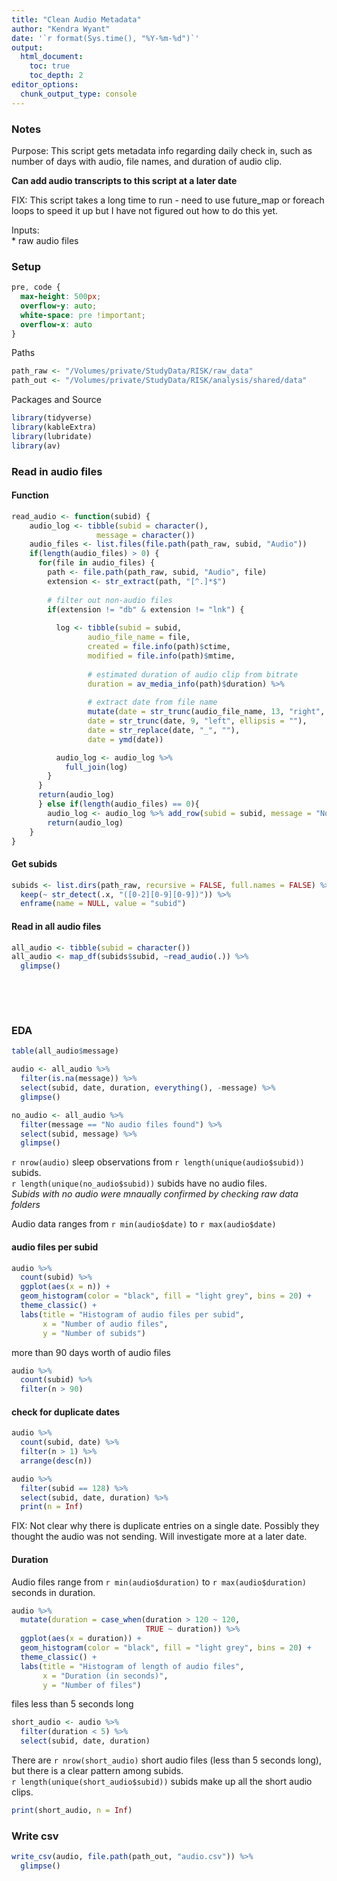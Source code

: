 ```yaml
---
title: "Clean Audio Metadata"
author: "Kendra Wyant"
date: '`r format(Sys.time(), "%Y-%m-%d")`'
output: 
  html_document:
    toc: true 
    toc_depth: 2
editor_options: 
  chunk_output_type: console
---
```


### Notes
Purpose: This script gets metadata info regarding daily check in, such as number of days with audio, file names, and duration of audio clip.   

**Can add audio transcripts to this script at a later date**   

FIX: This script takes a long time to run - need to use future_map or foreach loops to speed it up but I have not figured out how to do this yet.  

Inputs:  
* raw audio files


### Setup
```css
pre, code {
  max-height: 500px;
  overflow-y: auto;
  white-space: pre !important; 
  overflow-x: auto
}
```

Paths 
```r
path_raw <- "/Volumes/private/StudyData/RISK/raw_data"
path_out <- "/Volumes/private/StudyData/RISK/analysis/shared/data"
```

Packages and Source
```r
library(tidyverse)
library(kableExtra)
library(lubridate)
library(av)
```


### Read in audio files

#### Function

```r
read_audio <- function(subid) {
    audio_log <- tibble(subid = character(),
                   message = character())
    audio_files <- list.files(file.path(path_raw, subid, "Audio"))
    if(length(audio_files) > 0) {
      for(file in audio_files) {
        path <- file.path(path_raw, subid, "Audio", file)
        extension <- str_extract(path, "[^.]*$")
        
        # filter out non-audio files
        if(extension != "db" & extension != "lnk") {
          
          log <- tibble(subid = subid,
                 audio_file_name = file,
                 created = file.info(path)$ctime,
                 modified = file.info(path)$mtime,
                 
                 # estimated duration of audio clip from bitrate
                 duration = av_media_info(path)$duration) %>% 
            
                 # extract date from file name
                 mutate(date = str_trunc(audio_file_name, 13, "right", ellipsis = ""),
                 date = str_trunc(date, 9, "left", ellipsis = ""),
                 date = str_replace(date, "_", ""),
                 date = ymd(date))

          audio_log <- audio_log %>%
            full_join(log) 
        } 
      }
      return(audio_log)
      } else if(length(audio_files) == 0){
        audio_log <- audio_log %>% add_row(subid = subid, message = "No audio files found")
        return(audio_log)
    }
}
```

#### Get subids
```r
subids <- list.dirs(path_raw, recursive = FALSE, full.names = FALSE) %>% 
  keep(~ str_detect(.x, "([0-2][0-9][0-9])")) %>% 
  enframe(name = NULL, value = "subid")
```


#### Read in all audio files
```r
all_audio <- tibble(subid = character())
all_audio <- map_df(subids$subid, ~read_audio(.)) %>% 
  glimpse()
```

<br>

<br>

### EDA 

```r
table(all_audio$message)

audio <- all_audio %>% 
  filter(is.na(message)) %>% 
  select(subid, date, duration, everything(), -message) %>% 
  glimpse()

no_audio <- all_audio %>% 
  filter(message == "No audio files found") %>% 
  select(subid, message) %>% 
  glimpse()
```

`r nrow(audio)` sleep observations from `r length(unique(audio$subid))` subids.  
`r length(unique(no_audio$subid))` subids have no audio files.   
*Subids with no audio were mnaually confirmed by checking raw data folders*   

Audio data ranges from `r min(audio$date)` to `r max(audio$date)`  


#### audio files per subid

```r
audio %>% 
  count(subid) %>% 
  ggplot(aes(x = n)) +
  geom_histogram(color = "black", fill = "light grey", bins = 20) +
  theme_classic() +
  labs(title = "Histogram of audio files per subid",
       x = "Number of audio files",
       y = "Number of subids")
```

more than 90 days worth of audio files
```r
audio %>% 
  count(subid) %>% 
  filter(n > 90)
```


#### check for duplicate dates

```r
audio %>% 
  count(subid, date) %>% 
  filter(n > 1) %>% 
  arrange(desc(n))
```

```r
audio %>% 
  filter(subid == 128) %>% 
  select(subid, date, duration) %>% 
  print(n = Inf)
```

FIX: Not clear why there is duplicate entries on a single date. Possibly they thought the audio was not sending. Will investigate more at a later date.  



#### Duration

Audio files range from `r min(audio$duration)` to `r max(audio$duration)` seconds in duration.    

```r
audio %>% 
  mutate(duration = case_when(duration > 120 ~ 120,
                              TRUE ~ duration)) %>% 
  ggplot(aes(x = duration)) +
  geom_histogram(color = "black", fill = "light grey", bins = 20) +
  theme_classic() +
  labs(title = "Histogram of length of audio files",
       x = "Duration (in seconds)",
       y = "Number of files")
```

files less than 5 seconds long
```r
short_audio <- audio %>% 
  filter(duration < 5) %>% 
  select(subid, date, duration) 
```

There are `r nrow(short_audio)` short audio files (less than 5 seconds long), but there is a clear pattern among subids.  
`r length(unique(short_audio$subid))` subids make up all the short audio clips.    
```r
print(short_audio, n = Inf)
```


### Write csv
```r
write_csv(audio, file.path(path_out, "audio.csv")) %>% 
  glimpse()
```

